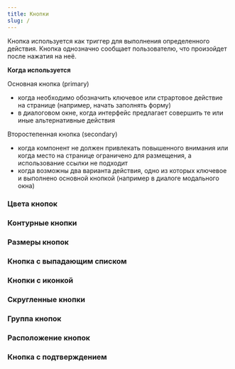 ```yaml
---
title: Кнопки
slug: /
---
```


Кнопка используется как триггер для выполнения определенного действия. Кнопка однозначно
сообщает пользователю, что произойдет после нажатия на неё.

**Когда используется**

Основная кнопка (primary)
- когда необходимо обозначить ключевое или страртовое действие на странице (например, начать заполнять форму)
- в диалоговом окне, когда интерфейс предлагает совершить те или иные альтернативные действия

Второстепенная кнопка (secondary)
- когда компонент не должен привлекать повышенного внимания или когда место на странице ограничено для размещения,
а использование ссылки не подходит
- когда возможны два варианта действия, одно из которых ключевое и выполнено основной кнопкой (например в диалоге
модального окна)

### Цвета кнопок
<Sandbox projectId="jZhf2" />

### Контурные кнопки
<Sandbox projectId="fHsqE"/>

### Размеры кнопок
<Sandbox projectId="LfN3L"/>

### Кнопка с выпадающим списком
<Sandbox projectId="jMw1K"/>

### Кнопки с иконкой
<Sandbox projectId="lh3yC"/>

### Скругленные кнопки
<Sandbox projectId="g8C6G"/>

### Группа кнопок
<Sandbox projectId="bBNvT"/>

### Расположение кнопок
<Sandbox projectId="DPo1w"/>

### Кнопка с подтверждением
<Sandbox projectId="fyb9v"/>

